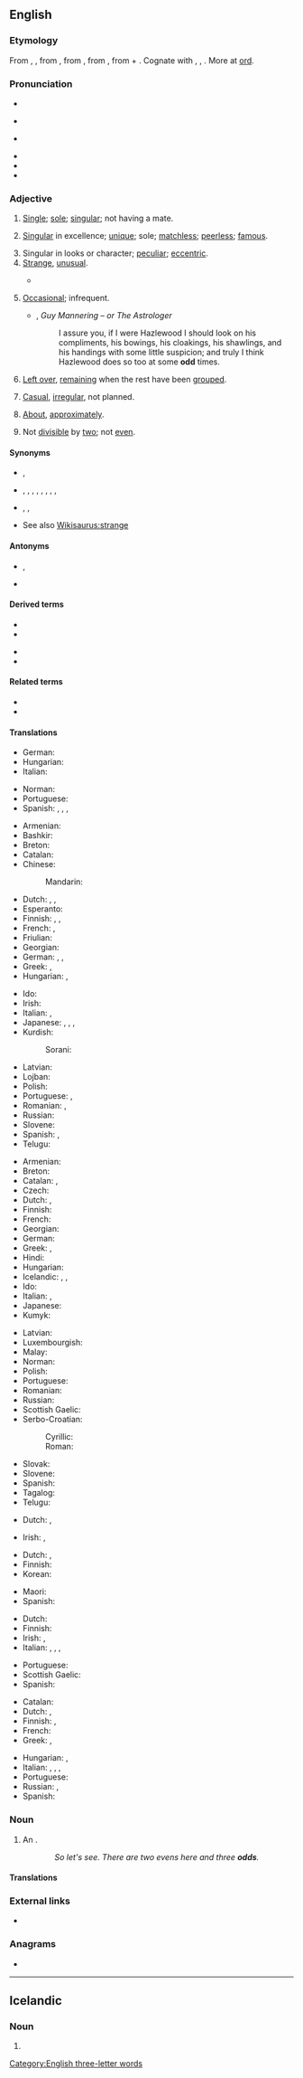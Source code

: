 {{also|ODD|Odd|ödd|o'dd}}
==English==

===Etymology===
From {{etyl|enm|en}} {{m|enm|od|sc=Latn}}, {{m|enm|odde||odd, single|sc=Latn}}, from {{etyl|non|en}} {{m|non|oddi||third or additional number, triangle|sc=Latn}}, from {{m|non|oddr||point of a weapon|sc=Latn}}, from {{etyl|gem-pro|en}} {{m|gem-pro|*uzdaz||point}}, from {{etyl|ine-pro|en}} {{m|ine-pro|*wes-||to stick, prick, pierce, sting}} + {{etyl|ine-pro|en}} {{m|ine-pro|*dʰeh₁-||to set, place}}. Cognate with {{cog|is|oddi||triangle, point of land, odd number}}, {{cog|sv|udd||a point|sc=Latn}}, {{cog|ang|ord||a point}}. More at [[ord]].

===Pronunciation===
* {{enPR|ŏd}}
* {{a|UK}} {{IPA|/ɒd/|lang=en}}
* {{a|US}} {{IPA|/ɑd/|lang=en}}
* {{audio|en-us-odd.ogg|Audio (US)|lang=en}}
* {{rhymes|ɒd|lang=en}}
* {{rhymes|ɑːd|lang=en}}

===Adjective===
{{en-adj|-|er}}

# {{lb|en|not comparable}} [[single|Single]]; [[sole]]; [[singular]]; not having a mate.
#: {{ux|en|Optimistically, he had a corner of a drawer for '''odd''' socks.}}
# {{lb|en|obsolete}} [[singular|Singular]] in excellence; [[unique]]; sole; [[matchless]]; [[peerless]]; [[famous]].
# Singular in looks or character; [[peculiar]]; [[eccentric]].
# [[strange|Strange]], [[unusual]].
#: {{ux|en|She slept in, which was very '''odd'''.}}
#* {{quote-book|year=1898|author={{w|Winston Churchill (novelist)|Winston Churchill}}
|title={{w|The Celebrity}}|chapter=5
|passage=We made an '''odd''' party before the arrival of the Ten, particularly when the Celebrity dropped in for lunch or dinner. He could not be induced to remain permanently at Mohair because Miss Trevor was at Asquith, but he appropriated a Hempstead cart from the Mohair stables and made the trip sometimes twice in a day.}}
# {{lb|en|not comparable}} [[occasional|Occasional]]; infrequent.
#: {{ux|en|but for the '''odd''' exception}}
#* {{w|Sir Walter Scott}}, ''Guy Mannering – or The Astrologer''
#*: I assure you, if I were Hazlewood I should look on his compliments, his bowings, his cloakings, his shawlings, and his handings with some little suspicion; and truly I think Hazlewood does so too at some '''odd''' times.
# {{lb|en|not comparable}} [[left over|Left over]], [[remain]]ing when the rest have been [[grouped]].
#: {{ux|en|I'm the '''odd''' one out.}}
# {{lb|en|not comparable}} [[casual|Casual]], [[irregular]], not planned.
#: {{ux|en|He's only worked '''odd''' jobs.}}
# {{lb|en|not comparable|in combination with a number}} [[about|About]], [[approximately]].
#: {{ux|en|There were thirty-'''odd''' people in the room.}}
# {{lb|en|not comparable}} Not [[divisible]] by [[two]]; not [[even]].
#: {{ux|en|The product of '''odd''' numbers is also '''odd'''.}}

====Synonyms====
* {{sense|not having a mate}} {{l|en|single}}, {{l|en|mismatched}}
* {{sense|strange}} {{l|en|bizarre}}, {{l|en|peculiar}}, {{l|en|queer}}, {{l|en|rum}}, {{l|en|strange}}, {{l|en|uncommon}}, {{l|en|unusual}}, {{l|en|weird}}, {{l|en|fremd}}
* {{sense|about}} {{l|en|about}}, {{l|en|approximately}}, {{l|en|around}}
* See also [[Wikisaurus:strange]]

====Antonyms====
* {{sense|strange}} {{l|en|common}}, {{l|en|mediocre}}
* {{sense|not divisible by two}} {{l|en|even}}

====Derived terms====
{{rel-top|Terms derived from ''odd''}}
* {{l|en|oddball}}
* {{l|en|odd duck}}
{{rel-mid}}
* {{l|en|odd one out}}
* {{l|en|odds}}
{{rel-bottom}}

====Related terms====
* {{l|en|ord}}
* {{l|en|odds and ends}}

====Translations====
{{trans-top|not having a mate}}
* German: {{t+|de|einzeln}}
* Hungarian: {{t+|hu|páratlan}}
* Italian: {{t+|it|spaiato}}
{{trans-mid}}
* Norman: {{t|nrf|dêpathié}}
* Portuguese: {{t+|pt|ímpar}}
* Spanish: {{t+|es|guacho}}, {{t+|es|desparejado}}, {{t+|es|desemparejado}}, {{t+|es|suelto}}
{{trans-bottom}}

{{trans-top|strange}}
* Armenian: {{t+|hy|տարօրինակ}}
* Bashkir: {{t|ba|сәйер}}
* Breton: {{t|br|Iskis}}
* Catalan: {{t+|ca|estrany|m}}
* Chinese:
*: Mandarin: {{t+|cmn|奇怪|tr=qí quài}}
* Dutch: {{t+|nl|vreemd}}, {{t+|nl|merkwaardig}}, {{t+|nl|raar}}
* Esperanto: {{t|eo|stranga}}
* Finnish: {{t+|fi|outo}}, {{t+|fi|kummallinen}}, {{t+|fi|omituinen}}
* French: {{t+|fr|bizarre}}, {{t+|fr|étrange}}
* Friulian: {{t|fur|stramp}}
* Georgian: {{t|ka|უცნაური|sc=Geor}}
* German: {{t+|de|seltsam}}, {{t+|de|merkwürdig}}, {{t+|de|komisch}}
* Greek: {{t+|el|αλλόκοτος|m}}, {{t+|el|παράξενος|m}}
* Hungarian: {{t+|hu|furcsa}}, {{t+|hu|fura}}
{{trans-mid}}
* Ido: {{t+|io|baroka}}
* Irish: {{t|ga|aisteach}}
* Italian: {{t+|it|strano}}, {{t+|it|strambo}}
* Japanese: {{t|ja|[[変]]な|tr=hen na}}, {{t|ja|[[奇異]]な|tr=kii na}}, {{t|ja|[[奇妙]]な|tr=kimyō na}}, {{t|ja|[[風変わり]]な|tr=fūgawari na}}
* Kurdish:
*: Sorani: {{t|ku|سه‌یر|tr=sair|sc=ku-Arab}}
* Latvian: {{t|lv|dīvains}}
* Lojban: {{t+|jbo|cizra}}
* Polish: {{t+|pl|dziwny}}
* Portuguese: {{t+|pt|estranho}}, {{t+|pt|raro}}
* Romanian: {{t+|ro|ciudat}}, {{t+|ro|bizar}}
* Russian: {{t+|ru|стра́нный}}
* Slovene: {{t+|sl|čuden}}
* Spanish: {{t+|es|extraño}}, {{t+|es|raro}}
* Telugu: {{t|te|విలక్షణమైన}}
{{trans-bottom}}

{{trans-top|not divisible by two}}
* Armenian: {{t+|hy|կենտ}}
* Breton: {{t|br|impar}}
* Catalan: {{t|ca|imparell}}, {{t+|ca|senar}}
* Czech: {{t+|cs|lichý|m}}
* Dutch: {{t+|nl|oneven}}, {{t+|nl|onpaar}}
* Finnish: {{t+|fi|pariton}}
* French: {{t+|fr|impair}}
* Georgian: {{t|ka|კენტი|sc=Geor}}
* German: {{t+|de|ungerade}}
* Greek: {{t+|el|περιττός|m}}, {{t+|el|μονός|m}}
* Hindi: {{t+|hi|विषम|tr=viṣam|sc=Deva}}
* Hungarian: {{t+|hu|páratlan}}
* Icelandic: {{t|is|odda-}}, {{t|is|ójafn}}, {{t+|is|hvass}}
* Ido: {{t+|io|nepara}}
* Italian: {{t+|it|dispari}}, {{t|it|caffo}}
* Japanese: {{t|ja|[[奇数]]の|tr=kisū no}}
* Kumyk: {{t|kum|такъ|tr=taq}}
{{trans-mid}}
* Latvian: {{t|lv|nepāra}}
* Luxembourgish: {{t|lb|ongerued}}
* Malay: {{t|ms|ganjil}}
* Norman: {{t|nrf|fâlot}}
* Polish: {{t+|pl|nieparzysty}}
* Portuguese: {{t+|pt|ímpar}}
* Romanian: {{t+|ro|impar}}
* Russian: {{t+|ru|нечётный}}
* Scottish Gaelic: {{t|gd|còrr}}
* Serbo-Croatian:
*: Cyrillic: {{t|sh|непаран}}
*: Roman: {{t+|sh|neparan}}
* Slovak: {{t|sk|nepárny}}
* Slovene: {{t|sl|lih}}
* Spanish: {{t|es|impar}}
* Tagalog: {{t|tl|gansal}}
* Telugu: {{t+|te|బేసి}}
{{trans-bottom}}

{{trans-top|occasional; infrequent}}
* Dutch: {{t+|nl|uitzonderlijk}}, {{t+|nl|zeldzaam}}
{{trans-mid}}
* Irish: {{t|ga|corr}}, {{t|ga|corr-}}
{{trans-bottom}}

{{trans-top|left over after others have been grouped}}
* Dutch: {{t+|nl|overblijvend}}, {{t+|nl|resterend}}
* Finnish: {{t+|fi|pariton}}
* Korean: {{t|ko|우수리}}
{{trans-mid}}
* Maori: {{t|mi|makere}}
* Spanish: {{t+|es|sobrante}}
{{trans-bottom}}

{{trans-top|casual, irregular}}
* Dutch: {{t+|nl|onregelmatig}}
* Finnish: {{t+|fi|satunnainen}}
* Irish: {{t|ga|corr}}, {{t|ga|corr-}}
* Italian: {{t+|it|occasionale}}, {{t+|it|irregolare}}, {{t+|it|casuale}}, {{t|it|mordi e fuggi}}
{{trans-mid}}
* Portuguese: {{t+|pt|ocasional}}
* Scottish Gaelic: {{t|gd|corra}}
* Spanish: {{t|es|ocasional}}
{{trans-bottom}}

{{trans-top|about}}
* Catalan: {{t+|ca|escaig}}
* Dutch: {{t|nl|bij benadering}}, {{t+|nl|ongeveer}}
* Finnish: {{t+|fi|noin}}, {{t+|fi|suunnilleen}}
* French: {{t+|fr|à peu près}}
* Greek: {{t+|el|πάνω κάτω}}, {{t|el|συν πλην}}
{{trans-mid}}
* Hungarian: {{t+|hu|valahány}}, {{t+|hu|egynéhány}}
* Italian: {{t+|it|circa}}, {{t+|it|all'incirca}}, {{t|it|a occhio e croce}}, {{t+|it|approssimativamente}}
* Portuguese: {{t+|pt|aproximadamente}}
* Russian: {{t+|ru|о́коло}}, {{t+|ru|приблизи́тельно}}
* Spanish: {{t+|es|aproximadamente}}
{{trans-bottom}}

===Noun===
{{en-noun}}

# {{lb|en|mathematics|diminutive}} An {{l|en|odd number}}.
::: ''So let's see. There are two evens here and three '''odds'''.''

====Translations====
{{trans-see|odd number|odd number}}

===External links===
* {{projectlink|1911|Odd}}

===Anagrams===
* {{anagrams|en|DDO|DOD|DoD|dod}}

[[Category:English three-letter words]]

----

==Icelandic==

===Noun===
{{is-noun form}}

# {{is-inflection of|oddur|indef|acc|s}}